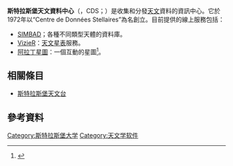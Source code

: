 {{NoteTA
|T=zh-tw:史特拉斯堡天文資料中心; zh-cn:斯特拉斯堡天文资料中心;
|1=zh-tw:史特拉斯堡; zh-cn:斯特拉斯堡;
}}
'''斯特拉斯堡天文資料中心'''（{{lang-fr|Centre de données astronomiques de Strasbourg}}，CDS；{{lang-en|Strasbourg Astronomical Data Center}}）是收集和分發[[天文學|天文]]資料的資訊中心。它於1972年以“Centre de Données Stellaires”為名創立。目前提供的線上服務包括：
* [[SIMBAD|SIMBAD]]；各種不同類型天體的資料庫。 
* [[VizieR|VizieR]]：[[天體目錄|天文星表]]服務。
* [[阿拉丁星圖|阿拉丁星圖]]：一個互動的星圖<ref>{{Cite journal|title=The CDS information hub: On–line services and links at the Centre de Données astronomiques de Strasbourg|url=http://aas.aanda.org/10.1051/aas:2000333|last=Genova|first=F.|last2=Egret|first2=D.|date=2000-04|journal=Astronomy and Astrophysics Supplement Series|issue=1|doi=10.1051/aas:2000333|volume=143|pages=1–7|bibcode=2000A&AS..143....1G|issn=0365-0138|last3=Bienaymé|first3=O.|last4=Bonnarel|first4=F.|last5=Dubois|first5=P.|last6=Fernique|first6=P.|last7=Jasniewicz|first7=G.|last8=Lesteven|first8=S.|last9=Monier|first9=R.}}</ref>。
== 相關條目 ==
*[[斯特拉斯堡天文台|斯特拉斯堡天文台]]

== 參考資料 ==
{{reflist}}

{{Authority control}}
{{DEFAULTSORT:Centre de donnees astronomiques de Strasbourg}}
[[Category:斯特拉斯堡大学|Category:斯特拉斯堡大学]]
[[Category:天文学软件|Category:天文学软件]]

{{astronomy-stub}}